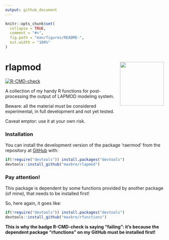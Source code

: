 ```yaml
---
output: github_document
---
```


<!-- README.md is generated from README.Rmd. Please edit that file -->

```r
knitr::opts_chunk$set(
  collapse = TRUE,
  comment = "#>",
  fig.path = "man/figures/README-",
  out.width = "100%"
)
```

# rlapmod <img src="man/figures/logo.png" align="right" height="139" />

<!-- badges: start -->
[![R-CMD-check](https://github.com/maxbre/rlapmod/actions/workflows/R-CMD-check.yaml/badge.svg)](https://github.com/maxbre/rlapmod/actions/workflows/R-CMD-check.yaml)
<!-- badges: end -->


A collection of my handy R functions for post-processing the output of LAPMOD modeling system.

Beware: all the material must be considered experimental, in full development and not yet tested.

Caveat emptor: use it at your own risk.

### Installation

You can install the development version of the package 'raermod' from the repository at [GitHub](https://github.com/maxbre/rlapmod/) with:

``` r
if(!require("devtools")) install.packages("devtools")
devtools::install_github("maxbre/rlapmod")
```

### Pay attention!

This package is dependent by some functions provided by another package (of mine), that needs to be installed first!

So, here again, it goes like:

``` r
if(!require("devtools")) install.packages("devtools")
devtools::install_github("maxbre/rfunctions")
```

**This is why the badge R-CMD-check is saying "failing": it's because the dependent package "rfunctions" on my GitHub must be installed first!**
